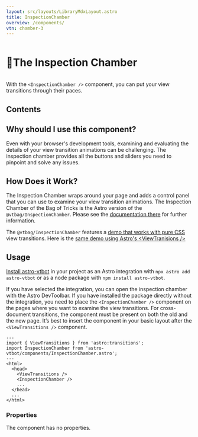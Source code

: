 ```yaml
---
layout: src/layouts/LibraryMdxLayout.astro
title: InspectionChamber
overview: /components/
vtn: chamber-3
---
```





<h1 style="display: inline-block; view-transition-name: chamber-1"><span style="display:inline-block; view-transition-name:chamber-2;">🔬 </span>The Inspection Chamber</h1>


With the `<InspectionChamber />` component, you can put your view transitions through their paces.

## Contents

## Why should I use this component?

Even with your browser's development tools, examining and evaluating the details of your view transition animations can be challenging. The inspection chamber provides all the buttons and sliders you need to pinpoint and solve any issues.

## How Does it Work?
The Inspection Chamber wraps around your page and adds a control panel that you can use to examine your view transition animations. The Inspection Chamber of the <Logo/> Bag of Tricks is the Astro version of the `@vtbag/InspectionChamber`. Please see the [documentation there](https://vtbag.pages.dev/inspection-chamber) for further information.

The `@vtbag/InspectionChamber` features a [demo that works with pure CSS](https://vtbag.pages.dev/inspection-chamber-demo/first-page/) view transitions. Here is the [same demo using Astro's &lt;ViewTranisions />](/inspection-chamber-demo/first-page/)

## Usage

[Install astro-vtbot](../Installation/) in your project as an Astro integration with `npx astro add astro-vtbot` or as a node package with `npm install astro-vtbot`.

If you have selected the integration, you can open the inspection chamber with the Astro DevToolbar. If you have installed the package directly without the integration, you need to place the `<InspectionChamber />` component on the pages where you want to examine the view transitions. For cross-document transitions, the component must be present on both the old and the new page. It’s best to insert the component in your basic layout after the `<ViewTransitions />` component.

```astro title="MyLayout.astro" {3,8}
---
import { ViewTransitions } from 'astro:transitions';
import InspectionChamber from 'astro-vtbot/components/InspectionChamber.astro';
---
<html>
  <head>
    <ViewTransitions />
    <InspectionChamber />
    ...
  </head>
  ...
</html>
```

### Properties

The component has no properties.

